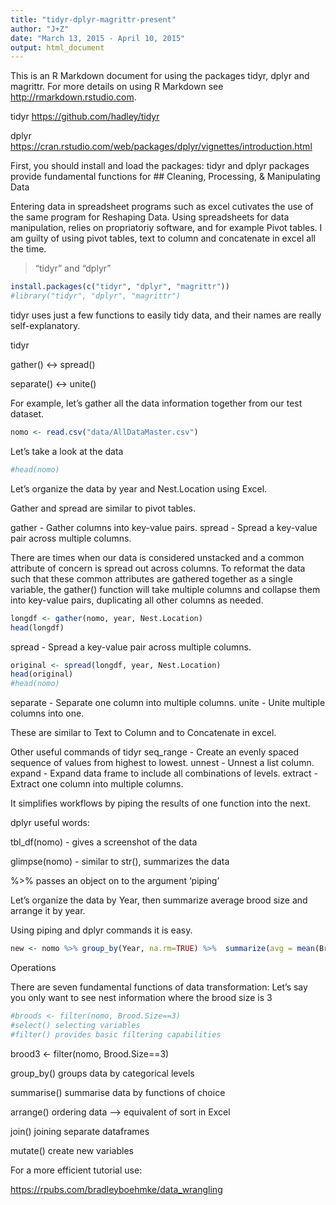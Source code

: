 ```yaml
---
title: "tidyr-dplyr-magrittr-present"
author: "J+Z"
date: "March 13, 2015 - April 10, 2015"
output: html_document
---
```


This is an R Markdown document for using the packages tidyr, dplyr and magrittr. 
For more details on using R Markdown see <http://rmarkdown.rstudio.com>.

tidyr <https://github.com/hadley/tidyr>

dplyr <https://cran.rstudio.com/web/packages/dplyr/vignettes/introduction.html> 

First, you should install and load the packages:
tidyr and dplyr packages provide fundamental functions for 
## Cleaning, Processing, & Manipulating Data

Entering data in spreadsheet programs such as excel cutivates the use of the same program for Reshaping Data.
Using spreadsheets for data manipulation, relies on propriatoriy software, and for example Pivot tables. I am guilty of using pivot tables, text to column and concatenate in excel all the time. 


> "tidyr" and "dplyr"

```r
install.packages(c("tidyr", "dplyr", "magrittr"))
#library("tidyr", "dplyr", "magrittr")
```


tidyr uses just a few functions to easily tidy data, and their names are really self-explanatory.

tidyr 


  gather()    <-> spread()
  
  separate()  <-> unite()
  

For example, let's gather all the data information together from our test dataset.
```r
nomo <- read.csv("data/AllDataMaster.csv")
```

Let's take a look at the data
```r
#head(nomo)
```

Let's organize the data by year and Nest.Location 
using Excel.

Gather and spread are similar to pivot tables.

gather   - Gather columns into key-value pairs.
spread  - Spread a key-value pair across multiple columns.

There are times when our data is considered unstacked and a common attribute of concern is spread out across columns. To reformat the data such that these common attributes are gathered together as a single variable, the gather() function will take multiple columns and collapse them into key-value pairs, duplicating all other columns as needed.

 
```r
longdf <- gather(nomo, year, Nest.Location)
head(longdf)  
```

spread  - Spread a key-value pair across multiple columns.


```r
original <- spread(longdf, year, Nest.Location)
head(original)
#head(nomo)
```
separate	- Separate one column into multiple columns.
unite  - Unite multiple columns into one.

These are similar to Text to Column and to Concatenate in excel. 

Other useful commands of tidyr
seq_range	- Create an evenly spaced sequence of values from highest to lowest.
unnest	- Unnest a list column.
expand  - Expand data frame to include all combinations of levels.
extract  - Extract one column into multiple columns.

It simplifies workflows by piping the results of one function into the next.


dplyr 
useful words:

tbl_df(nomo) - gives a screenshot of the data

glimpse(nomo) - similar to str(), summarizes the data 

%>% passes an object on to the argument  'piping'

Let's organize the data by Year, then summarize average brood size and arrange it by year.

Using piping and dplyr commands it is easy.

```r
new <- nomo %>% group_by(Year, na.rm=TRUE) %>%  summarize(avg = mean(Brood.Size)) %>%  arrange(Year)
```

Operations

There are seven fundamental functions of data transformation:
Let's say you only want to see nest information where the brood size is 3
```r
#broods <- filter(nomo, Brood.Size==3) 
#select() selecting variables
#filter() provides basic filtering capabilities
```
brood3 <- filter(nomo, Brood.Size==3)

group_by() groups data by categorical levels

summarise() summarise data by functions of choice

arrange() ordering data --> equivalent of sort in Excel 

join() joining separate dataframes

mutate() create new variables

For a more efficient tutorial use:

<https://rpubs.com/bradleyboehmke/data_wrangling>